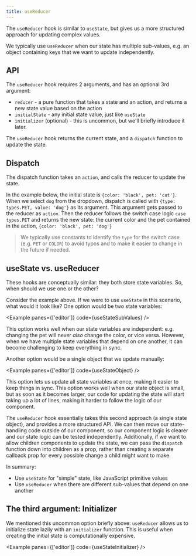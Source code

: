 ```yaml
---
title: useReducer
---
```



<Author name="@msyleung" url="https://twitter.com/msyleung" />

The `useReducer` hook is similar to `useState`, but gives us a more structured approach for updating complex values.

We typically use `useReducer` when our state has multiple sub-values, e.g. an object containing keys that we want to update independently.

## API

The `useReducer` hook requires 2 arguments, and has an optional 3rd argument:

- `reducer` - a pure function that takes a state and an action, and returns a new state value based on the action
- `initialState` - any initial state value, just like `useState`
- `initializer` (optional) - this is uncommon, but we'll briefly introduce it later.

The `useReducer` hook returns the current state, and a `dispatch` function to update the state.

## Dispatch

The dispatch function takes an `action`, and calls the reducer to update the state.

In the example below, the initial state is `{color: 'black', pet: 'cat'}`. When we select `dog` from the dropdown, dispatch is called with `{type: types.PET, value: 'dog'}` as its argument. This argument gets passed to the reducer as `action`. Then the reducer follows the switch case logic `case types.PET` and returns the new state: the current color and the pet contained in the action, `{color: 'black', pet: 'dog'}`

> We typically use constants to identify the `type` for the switch case (e.g. `PET` or `COLOR`) to avoid typos and to make it easier to change in the future if needed.

<Example code={useReducer} />

## useState vs. useReducer

These hooks are conceptually similar: they both store state variables. So, when should we use one or the other?

Consider the example above. If we were to use `useState` in this scenario, what would it look like? One option would be two state variables:

<Example panes={['editor']} code={useStateSubValues} />

This option works well when our state variables are independent: e.g. changing the pet will never _also_ change the color, or vice versa. However, when we have multiple state variables that depend on one another, it can become challenging to keep everything in sync.

Another option would be a single object that we update manually:

<Example panes={['editor']} code={useStateObject} />

This option lets us update all state variables at once, making it easier to keep things in sync. This option works well when our state object is small, but as soon as it becomes larger, our code for updating the state will start taking up a lot of lines, making it harder to follow the logic of our component.

The `useReducer` hook essentially takes this second approach (a single state object), and provides a more structured API. We can then move our state-handling code outside of our component, so our component logic is clearer and our state logic can be tested independently. Additionally, if we want to allow children components to update the state, we can pass the `dispatch` function down into children as a prop, rather than creating a separate callback prop for every possible change a child might want to make.

In summary:

- Use `useState` for "simple" state, like JavaScript primitive values
- Use `useReducer` when there are different sub-values that depend on one another

## The third argument: Initializer

We mentioned this uncommon option briefly above: `useReducer` allows us to initialize state lazily with an `initializer` function. This is useful when creating the initial state is computationally expensive.

<Example panes={['editor']} code={useStateInitializer} />

